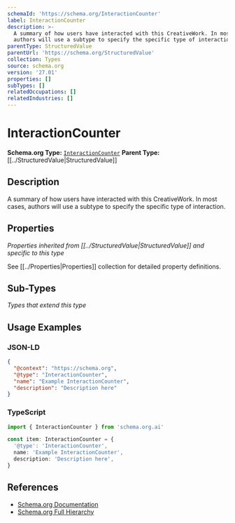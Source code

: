 ```yaml
---
schemaId: 'https://schema.org/InteractionCounter'
label: InteractionCounter
description: >-
  A summary of how users have interacted with this CreativeWork. In most cases,
  authors will use a subtype to specify the specific type of interaction.
parentType: StructuredValue
parentUrl: 'https://schema.org/StructuredValue'
collection: Types
source: schema.org
version: '27.01'
properties: []
subTypes: []
relatedOccupations: []
relatedIndustries: []
---
```

# InteractionCounter

**Schema.org Type:** [`InteractionCounter`](https://schema.org/InteractionCounter)
**Parent Type:** [[../StructuredValue|StructuredValue]]

## Description

A summary of how users have interacted with this CreativeWork. In most cases, authors will use a subtype to specify the specific type of interaction.

## Properties

*Properties inherited from [[../StructuredValue|StructuredValue]] and specific to this type*

See [[../Properties|Properties]] collection for detailed property definitions.

## Sub-Types

*Types that extend this type*

## Usage Examples

### JSON-LD

```json
{
  "@context": "https://schema.org",
  "@type": "InteractionCounter",
  "name": "Example InteractionCounter",
  "description": "Description here"
}
```

### TypeScript

```typescript
import { InteractionCounter } from 'schema.org.ai'

const item: InteractionCounter = {
  '@type': 'InteractionCounter',
  name: 'Example InteractionCounter',
  description: 'Description here',
}
```

## References

- [Schema.org Documentation](https://schema.org/InteractionCounter)
- [Schema.org Full Hierarchy](https://schema.org/docs/full.html)
